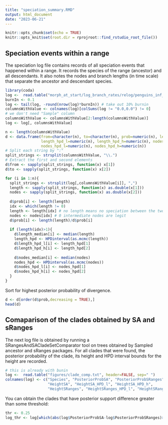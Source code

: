 ```yaml
---
title: "speciation_summary.RMD"
output: html_document
date: "2023-06-21"
---
```


```r
knitr::opts_chunk$set(echo = TRUE)
knitr::opts_knit$set(root.dir = rprojroot::find_rstudio_root_file())
```

## Speciation events within a range
The speciation log file contains records of all speciation events that happened within a range. 
It records the species of the range (ancestor) and all descendants. 
It also notes the nodes and branch lengths (in time scale) that separate the ancestor and descendant species.
```r
library(coda)
log <-  read.table("morph_at_start/log_branch_rates/relog/penguins_inf_morph_at_start.speciation.log", header=TRUE, sep="\t")
burnIn <- 0.1
log <- tail(log, -round(nrow(log)*burnIn)) # take out 10% burnin
columnsWithValue <- colnames(log)[colSums(log != "0.0,0.0") != 0]
# we don't need "Sample" column
columnsWithValue <- columnsWithValue[2:length(columnsWithValue)]
log <- log[, columnsWithValue]
```

```r
n <- length(columnsWithValue)
d <- data.frame(from=character(n), to=character(n), prob=numeric(n), length_median=numeric(n),
                length_hpd_l=numeric(n), length_hpd_h=numeric(n), nodes_median=numeric(n),
                nodes_hpd_l=numeric(n), nodes_hpd_h=numeric(n))
# Split each string by ":"
split_strings <- strsplit(columnsWithValue, "\\.")
# Extract the first and second elements
d$from <- sapply(split_strings, function(x) x[1])
d$to <- sapply(split_strings, function(x) x[2])

for (i in 1:n){
  split_strings <- strsplit(log[,columnsWithValue[i]], ",")
  length <- sapply(split_strings, function(x) as.double(x[1]))
  nodes <- sapply(split_strings, function(x) as.double(x[2]))
  
  d$prob[i] <- length(length)
  idx <- which(length != 0)
  length <- length[idx] # no length means no speciation between the two species recorded.
  nodes <- nodes[idx] # 0 intermediate nodes are legit
  d$prob[i] <- length(length)/d$prob[i]
  
  if (length(idx)>1){
    d$length_median[i] <- median(length)
    length_hpd <- HPDinterval(as.mcmc(length))
    d$length_hpd_l[i] <- length_hpd[1]
    d$length_hpd_h[i] <- length_hpd[2]
    
    d$nodes_median[i] <- median(nodes)
    nodes_hpd <- HPDinterval(as.mcmc(nodes))
    d$nodes_hpd_l[i] <- nodes_hpd[1]
    d$nodes_hpd_h[i] <- nodes_hpd[2]
  }
}
```

Sort for highest posterior probability of divergence.
```r
d <- d[order(d$prob,decreasing = TRUE),]
head(d)
```


## Comaparison of the clades obtained by SA and sRanges 
The next log file is obtained by running a SRangesAndSACladeSetComparator tool on trees obtained by Sampled ancestor
and sRanges packages. For all clades that were found, the posterior probability of the clade, its height and HPD interval bounds for the height are recorded.
```r
# this is already with bunin
log <-  read.table("figures/clade_comp.txt", header=FALSE, sep=" ")
colnames(log) <- c("Species", "PosteriorProbSA", "PosteriorProbSRanges",
                   "HeightSA", "HeightSA_HPD_l", "HeightSA_HPD_h",
                   "HeightSRanges", "HeightSRanges_HPD_l", "HeightSRanges_HPD_h")


```

You can obtain the clades that have posterior support difference greater than some threshold:
```r
thr <- 0.25 
log_thr <- log[which(abs(log$PosteriorProbSA-log$PosteriorProbSRanges)>thr),]
```
